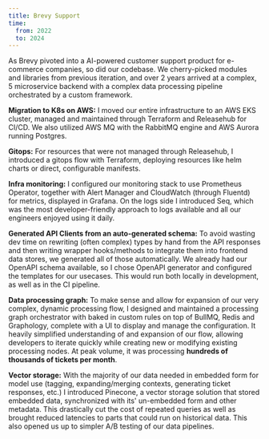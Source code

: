 ```yaml
---
title: Brevy Support
time:
  from: 2022
  to: 2024
---
```


As Brevy pivoted into a AI-powered customer support product for e-commerce companies, so did our codebase.
We cherry-picked modules and libraries from previous iteration, and over 2 years arrived at a complex, 5 microservice backend with a complex data processing pipeline orchestrated by a custom framework.

**Migration to K8s on AWS:** I moved our entire infrastructure to an AWS EKS cluster, managed and maintained through Terraform and Releasehub for CI/CD. We also utilized AWS MQ with the RabbitMQ engine and AWS Aurora running Postgres.

**Gitops:** For resources that were not managed through Releasehub, I introduced a gitops flow with Terraform, deploying resources like helm charts or direct, configurable manifests.

**Infra monitoring:** I configured our monitoring stack to use Prometheus Operator, together with Alert Manager and CloudWatch (through Fluentd) for metrics, displayed in Grafana. On the logs side I introduced Seq, which was the most developer-friendly approach to logs available and all our engineers enjoyed using it daily.

**Generated API Clients from an auto-generated schema:** To avoid wasting dev time on rewriting (often complex) types by hand from the API responses and then writing wrapper hooks/methods to integrate them into frontend data stores, we generated all of those automatically. We already had our OpenAPI schema available, so I chose OpenAPI generator and configured the templates for our usecases. This would run both locally in development, as well as in the CI pipeline.

**Data processing graph:** To make sense and allow for expansion of our very complex, dynamic processing flow, I designed and maintained a processing graph orchestrator with baked in custom rules on top of BullMQ, Redis and Graphology, complete with a UI to display and manage the configuration. It heavily simplified understanding of and expansion of our flow, allowing developers to iterate quickly while creating new or modifying existing processing nodes. At peak volume, it was processing **hundreds of thousands of tickets per month**.

**Vector storage:** With the majority of our data needed in embedded form for model use (tagging, expanding/merging contexts, generating ticket responses, etc.) I introduced Pinecone, a vector storage solution that stored embedded data, synchronized with its' un-embedded form and other metadata. This drastically cut the cost of repeated queries as well as brought reduced latencies to parts that could run on historical data.
This also opened us up to simpler A/B testing of our data pipelines.
